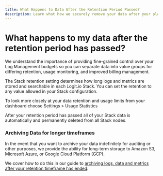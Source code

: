 ```yaml
---
title: What Happens to Data After the Retention Period Passed?
description: Learn what how we securely remove your data after your plan retention timeframe has ended
---
```


# What happens to my data after the retention period has passed?

We understand the importance of providing fine-grained control over your Log Management budgets so you can separate data into value groups for differing retention, usage monitoring, and improved billing management.

The Stack retention setting determines how long logs and metrics are stored and searchable in each Logit.io Stack. You can set the retention to any value allowed in your Stack configuration.

To look more closely at your data retention and usage limits from your dashboard choose Settings > Usage Statistics

After your retention period has passed all of your Stack data is automatically and permanently deleted from all Stack nodes.

### Archiving Data for longer timeframes

In the event that you want to archive your data indefinitely for auditing 
or other purposes, we provide the ability for long-term storage to Amazon 
S3, Microsoft Azure, or Google Cloud Platform (GCP).

We cover how to do this in our guide to [archiving logs, data and metrics 
after your retention timeframe has ended](/account-administration/subscriptions-management-usage/product/archiving-data-after-retention-timeframe-ended).